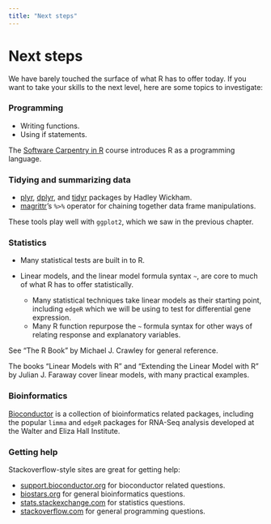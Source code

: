 ```yaml
---
title: "Next steps"
---
```


# Next steps

We have barely touched the surface of what R has to offer today. If you want to take your skills to the next level, here are some topics to investigate:

### Programming

* Writing functions.
* Using if statements.

The [Software Carpentry in R](http://swcarpentry.github.io/r-novice-inflammation/) course introduces R as a programming language.

### Tidying and summarizing data

* [plyr](http://plyr.had.co.nz/), [dplyr](https://cran.rstudio.com/web/packages/dplyr/vignettes/introduction.html),  and [tidyr](http://blog.rstudio.org/2014/07/22/introducing-tidyr/) packages by Hadley Wickham.
* [magrittr](https://cran.r-project.org/web/packages/magrittr/vignettes/magrittr.html)'s `%>%` operator for chaining together data frame manipulations.

These tools play well with `ggplot2`, which we saw in the previous chapter.

### Statistics

* Many statistical tests are built in to R.

* Linear models, and the linear model formula syntax `~`, are core to much of what R has to offer statistically.
    * Many statistical techniques take linear models as their starting point, including `edgeR` which we will be using to test for differential gene expression.
    * Many R function repurpose the `~` formula syntax for other ways of relating response and explanatory variables.

See "The R Book" by Michael J. Crawley for general reference.

The books "Linear Models with R" and "Extending the Linear Model with R" by Julian J. Faraway cover linear models, with many practical examples.

### Bioinformatics

[Bioconductor](http://bioconductor.org) is a collection of bioinformatics related packages, including the popular `limma` and `edgeR` packages for RNA-Seq analysis developed at the Walter and Eliza Hall Institute.

### Getting help

Stackoverflow-style sites are great for getting help:

* [support.bioconductor.org](https://support.bioconductor.org) for bioconductor related questions.
* [biostars.org](https://biostars.org) for general bioinformatics questions.
* [stats.stackexchange.com](http://stats.stackexchange.com) for statistics questions.
* [stackoverflow.com](http://stackoverflow.com) for general programming questions.
